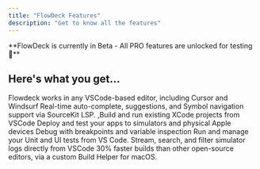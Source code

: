 ```yaml
---
title: "FlowDeck Features"
description: "Get to know all the features"
---
```


<Info>
  **FlowDeck is currently in Beta - All PRO features are unlocked for testing  🎉**
</Info>

## Here's what you get...

<CardGroup cols={2}>
  <Card title="Multi-editor Support" icon="sparkles" iconType="regular">
    Flowdeck works in any VSCode-based editor, including Cursor and Windsurf
  </Card>
  <Card title="Code Intelligence" icon="code">
    Real-time auto-complete, suggestions, and Symbol navigation support via SourceKit LSP.
  </Card>
  <Card title="Build, Run and Deploy" icon="hammer" href="/features/build">
    ,Build and run existing XCode projects from VSCode
  </Card>
  <Card title="Device & Simulator Support" icon="mobile" href="/features/devices">
    Deploy and test your apps to simulators and physical Apple devices
  </Card>
  <Card title="LLDB Debugging" icon="bug" href="/features/debugging">
    Debug with breakpoints and variable inspection
  </Card>
  <Card title="Test Runner (pro)" icon="flask" href="/features/testing">
    Run and manage your Unit and UI tests from VS Code.
  </Card>
  <Card title="OSLog Integration (pro)" icon="file-lines">
    Stream, search, and filter simulator logs directly from VSCode
  </Card>
  <Card title="Build Optimizer (pro)" icon="rocket" iconType="regular">
    30% faster builds than other open-source editors, via a custom Build Helper for macOS.
  </Card>
</CardGroup>